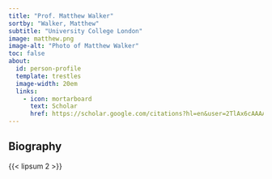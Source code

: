 ```yaml
---
title: "Prof. Matthew Walker"
sortby: "Walker, Matthew"
subtitle: "University College London"
image: matthew.png
image-alt: "Photo of Matthew Walker"
toc: false
about:
  id: person-profile
  template: trestles
  image-width: 20em
  links:
    - icon: mortarboard
      text: Scholar
      href: https://scholar.google.com/citations?hl=en&user=2TlAx6cAAAAJ
---
```



:::{#person-profile}

## Biography

{{< lipsum 2 >}}

:::